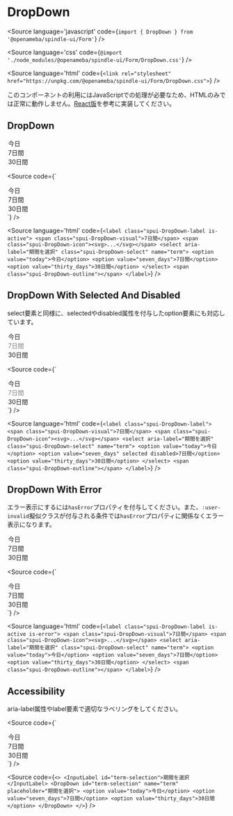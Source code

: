 
# DropDown

<Meta title="Form/DropDown" component={DropDown} />

<Source
  language='javascript'
  code={`import { DropDown } from '@openameba/spindle-ui/Form'`}
/>

<Source
  language='css'
  code={`@import './node_modules/@openameba/spindle-ui/Form/DropDown.css'`}
/>

<Source
  language='html'
  code={`<link rel="stylesheet" href="https://unpkg.com/@openameba/spindle-ui/Form/DropDown.css">`}
/>

<Description>このコンポーネントの利用にはJavaScriptでの処理が必要なため、HTMLのみでは正常に動作しません。[React版](https://github.com/openameba/spindle/tree/main/packages/spindle-ui/src/Form/DropDown.tsx)を参考に実装してください。</Description>

## DropDown

<Preview withSource="open">
  <Story name="DropDown">
    <DropDown aria-label="期間を選択" name="term" {...actions('onClick', 'onChange', 'onInput', 'onFocus', 'onBlur')}>
      <option value="today">今日</option>
      <option value="seven_days">7日間</option>
      <option value="thirty_days">30日間</option>
    </DropDown>
  </Story>
</Preview>

<Source
  code={`
<DropDown aria-label="期間を選択" name="term">
  <option value="today">今日</option>
  <option value="seven_days">7日間</option>
  <option value="thirty_days">30日間</option>
</DropDown>
  `}
/>

<Source
  language='html'
  code={`
<label class="spui-DropDown-label is-active">
  <span class="spui-DropDown-visual">7日間</span>
  <span class="spui-DropDown-icon"><svg>...</svg></span>
  <select aria-label="期間を選択" class="spui-DropDown-select" name="term">
    <option value="today">今日</option>
    <option value="seven_days">7日間</option>
    <option value="thirty_days">30日間</option>
  </select>
  <span class="spui-DropDown-outline"></span>
</label>
  `}
/>

## DropDown With Selected And Disabled

<Description>select要素と同様に、selectedやdisabled属性を付与したoption要素にも対応しています。</Description>

<Preview withSource="open">
  <Story name="DropDown With Selected And Disabled">
    <DropDown aria-label="期間を選択" name="term" {...actions('onClick', 'onChange', 'onInput', 'onFocus', 'onBlur')}>
      <option value="today">今日</option>
      <option value="seven_days" selected disabled>7日間</option>
      <option value="thirty_days">30日間</option>
    </DropDown>
  </Story>
</Preview>

<Source
  code={`
<DropDown aria-label="期間を選択" name="term">
  <option value="today">今日</option>
  <option value="seven_days" selected disabled>7日間</option>
  <option value="thirty_days">30日間</option>
</DropDown>
  `}
/>

<Source
  language='html'
  code={`
<label class="spui-DropDown-label">
  <span class="spui-DropDown-visual">7日間</span>
  <span class="spui-DropDown-icon"><svg>...</svg></span>
  <select aria-label="期間を選択" class="spui-DropDown-select" name="term">
    <option value="today">今日</option>
    <option value="seven_days" selected disabled>7日間</option>
    <option value="thirty_days">30日間</option>
  </select>
  <span class="spui-DropDown-outline"></span>
</label>
  `}
/>

## DropDown With Error

<Description>エラー表示にするには`hasError`プロパティを付与してください。また、`:user-invalid`擬似クラスが付与される条件では`hasError`プロパティに関係なくエラー表示になります。</Description>

<Preview withSource="open">
  <Story name="DropDown With Error">
    <DropDown aria-label="期間を選択" hasError name="termWithError" {...actions('onClick', 'onChange', 'onInput', 'onFocus', 'onBlur')}>
      <option value="today">今日</option>
      <option value="seven_days">7日間</option>
      <option value="thirty_days">30日間</option>
    </DropDown>
  </Story>
</Preview>

<Source
  code={`
<DropDown aria-label="期間を選択" hasError name="term">
  <option value="today">今日</option>
  <option value="seven_days">7日間</option>
  <option value="thirty_days">30日間</option>
</DropDown>
  `}
/>

<Source
  language='html'
  code={`
<label class="spui-DropDown-label is-active is-error">
  <span class="spui-DropDown-visual">7日間</span>
  <span class="spui-DropDown-icon"><svg>...</svg></span>
  <select aria-label="期間を選択" class="spui-DropDown-select" name="term">
    <option value="today">今日</option>
    <option value="seven_days">7日間</option>
    <option value="thirty_days">30日間</option>
  </select>
  <span class="spui-DropDown-outline"></span>
</label>
  `}
/>

## Accessibility

<Description>aria-label属性やlabel要素で適切なラベリングをしてください。</Description>

<Source
  code={`
<DropDown aria-label="期間を選択" id="term-selection" name="term" placeholder="期間を選択">
  <option value="today">今日</option>
  <option value="seven_days">7日間</option>
  <option value="thirty_days">30日間</option>
</DropDown>
  `}
/>

<Source
  code={`
<>
  <InputLabel id="term-selection">期間を選択</InputLabel>
  <DropDown id="term-selection" name="term" placeholder="期間を選択">
    <option value="today">今日</option>
    <option value="seven_days">7日間</option>
    <option value="thirty_days">30日間</option>
  </DropDown>
</>
  `}
/>
